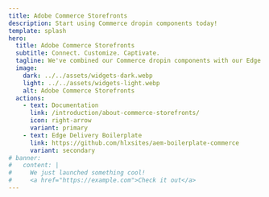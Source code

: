 ```yaml
---
title: Adobe Commerce Storefronts
description: Start using Commerce dropin components today!
template: splash
hero:
  title: Adobe Commerce Storefronts
  subtitle: Connect. Customize. Captivate.
  tagline: We've combined our Commerce dropin components with our Edge Delivery Services to create one of the fastest, most customizable storefront platforms in the industry.
  image:
    dark: ../../assets/widgets-dark.webp
    light: ../../assets/widgets-light.webp
    alt: Adobe Commerce Storefronts
  actions:
    - text: Documentation
      link: /introduction/about-commerce-storefronts/
      icon: right-arrow
      variant: primary
    - text: Edge Delivery Boilerplate
      link: https://github.com/hlxsites/aem-boilerplate-commerce
      variant: secondary
# banner:
#   content: |
#     We just launched something cool!
#     <a href="https://example.com">Check it out</a>
---
```



<CardGrid>
  <LinkCard
    icon="random"
    title="Storefront solutions"
    description="Learn about the different storefront solutions available."
    href="/introduction/about-storefronts/"
  />
  <LinkCard
    icon="setting"
    title="Dropin components"
    description="Learn about our storefront dropin components and how to use them in your storefront."
    href="/dropin-components/what-are-dropins/"
  />
  <LinkCard
    icon="rocket"
    title="Edge Delivery Storefront Tutorial"
    description="Create an Edge Delivery Sevices storefront with pre-integrated dropins."
    href="/edge-delivery-tutorial/overview/"
  />
  <LinkCard
    icon="document"
    title="Product Details dropin"
    description="Learn about the Product Details dropin."
    href="/product-details/pdp-anatomy/"
  />
  <LinkCard
    icon="document"
    title="Cart dropin"
    description="Learn about the Cart dropin."
    href="/cart/cart-anatomy/"
  />
  <LinkCard
    icon="document"
    title="Checkout dropin"
    description="Learn about the Checkout dropin."
    href="/checkout/checkout-anatomy/"
  />
</CardGrid>
